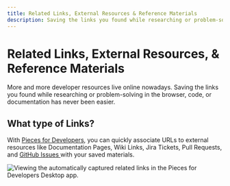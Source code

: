 ```yaml
---
title: Related Links, External Resources & Reference Materials
description: Saving the links you found while researching or problem-solving in the browser, code, or documentation has never been easier.
---
```


# Related Links, External Resources, & Reference Materials
More and more developer resources live online nowadays. Saving the links you found while researching or problem-solving in the browser, code, or documentation has never been easier.

## What type of Links?
With <a href="{{ links.website.home }}">Pieces for Developers</a>, you can quickly associate URLs to external resources like Documentation Pages, Wiki Links, Jira Tickets, Pull Requests, and <a href="{{ links.internal.share_via_github_gist }}">GitHub Issues </a>with your saved materials.

![Viewing the automatically captured related links in the Pieces for Developers Desktop app.](https://storage.googleapis.com/pieces_static_resources/pfd_wiki/RELATED_LINKS_EXTERNAL_RESOURCES.gif)
